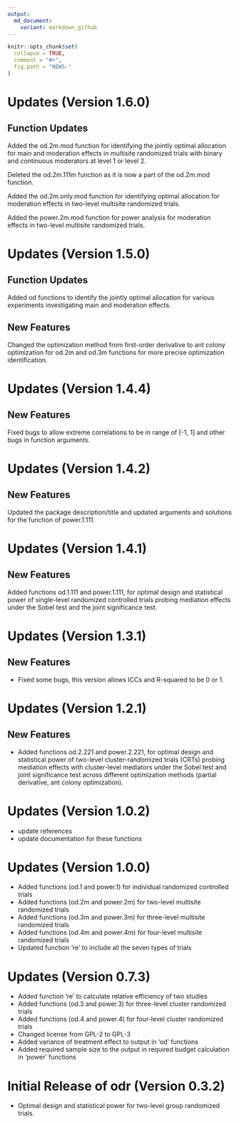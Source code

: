```yaml
---
output:
  md_document:
    variant: markdown_github
---
```


<!-- NEWS.md is generated from NEWS.Rmd. Please edit that file -->

```r
knitr::opts_chunk$set(
  collapse = TRUE,
  comment = "#>",
  fig.path = "NEWS-"
)
```

# Updates (Version 1.6.0)
## Function Updates
Added the od.2m.mod function for identifying the jointly optimal allocation for main and moderation effects in multisite randomized trials with binary and continuous moderators at level 1 or level 2. 

Deleted the od.2m.111m function as it is now a part of the od.2m.mod function.

Added the od.2m.only.mod function for identifying optimal allocation for 
moderation effects in two-level multisite randomized trials.

Added the power.2m.mod function for power analysis for 
moderation effects in two-level multisite randomized trials.

# Updates (Version 1.5.0)
## Function Updates
Added od functions to identify the jointly optimal allocation for various
experiments investigating main and moderation effects.

## New Features
Changed the optimization method from first-order derivative to ant colony 
optimization for od.2m and od.3m functions for more precise optimization 
identification.

# Updates (Version 1.4.4)
## New Features
Fixed bugs to allow extreme correlations to be in range of [-1, 1] and other
bugs in function arguments.


# Updates (Version 1.4.2)
## New Features
Updated the package description/title and updated arguments and solutions for the function of power.1.111.


# Updates (Version 1.4.1)
## New Features
Added functions od.1.111 and power.1.111, for optimal design and statistical power of single-level randomized controlled trials probing mediation effects under the Sobel test and the joint significance test.

# Updates (Version 1.3.1)
## New Features
- Fixed some bugs, this version allows ICCs and R-squared to be 0 or 1.



# Updates (Version 1.2.1)
## New Features
- Added functions od.2.221 and power.2.221, for optimal design and statistical power of two-level cluster-randomized trials (CRTs) probing mediation effects with cluster-level mediators under the Sobel test and joint significance test across different optimization methods (partial derivative, ant colony optimization).

# Updates (Version 1.0.2)
- update references
- update documentation for these functions

# Updates (Version 1.0.0)
- Added functions (od.1 and power.1) for individual randomized controlled trials 
- Added functions (od.2m and power.2m) for two-level multisite randomized trials 
- Added functions (od.3m and power.3m) for three-level multisite randomized trials 
- Added functions (od.4m and power.4m) for four-level multisite randomized trials 
- Updated function 're' to include all the seven types of trials

# Updates (Version 0.7.3)
- Added function 're' to calculate relative efficiency of two studies
- Added functions (od.3 and power.3) for three-level cluster randomized trials 
- Added functions (od.4 and power.4) for four-level cluster randomized trials 
- Changed license from GPL-2 to GPL-3
- Added variance of treatment effect to output in 'od' functions
- Added required sample size to the output in required budget calculation in 'power' functions 

# Initial Release of odr (Version 0.3.2)
- Optimal design and statistical power for two-level group randomized trials.

